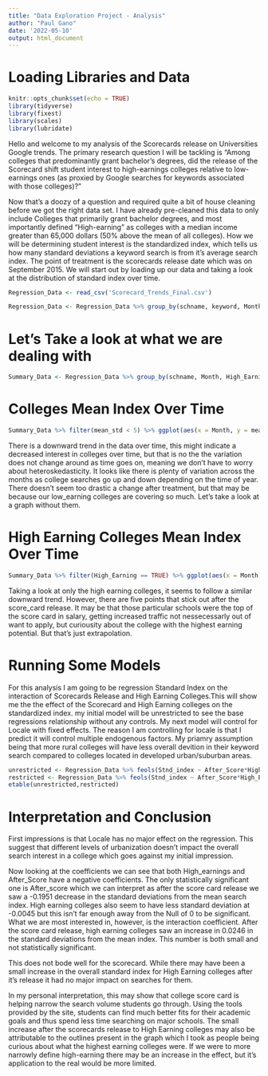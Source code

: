 ---
title: "Data Exploration Project - Analysis"
author: "Paul Gano"
date: '2022-05-10'
output: html_document
---

# Loading Libraries and Data

```{r setup, include=FALSE}
knitr::opts_chunk$set(echo = TRUE)
library(tidyverse)
library(fixest)
library(scales)
library(lubridate)
```

Hello and welcome to my analysis of the Scorecards release on Universities Google trends. The primary research question I will be tackling is "Among colleges that predominantly grant bachelor’s degrees, did the release of the Scorecard shift student interest to high-earnings colleges relative to low-earnings ones (as proxied by Google searches for keywords associated with those colleges)?" 

Now that's a doozy of a question and required quite a bit of house cleaning before we got the right data set. I have already pre-cleaned this data to only include Colleges that primarily grant bachelor degrees, and most importantly defined "High-earning" as colleges with a median income greater than 65,000 dollars (50% above the mean of all colleges). How we will be determining student interest is the standardized index, which tells us how many standard deviations a keyword search is from it's average search index. The point of treatment is the scorecards release date which was on September 2015. We will start out by loading up our data and taking a look at the distribution of standard index over time.


```{r}
Regression_Data <- read_csv('Scorecard_Trends_Final.csv')

Regression_Data <- Regression_Data %>% group_by(schname, keyword, Month) %>% mutate(LOCALE = as_factor(LOCALE))
```
# Let's Take a look at what we are dealing with

```{r}
Summary_Data <- Regression_Data %>% group_by(schname, Month, High_Earning, After_Score) %>% summarize(mean_std = mean(Stnd_index))
```
# Colleges Mean Index Over Time

```{r}
Summary_Data %>% filter(mean_std < 5) %>% ggplot(aes(x = Month, y = mean_std)) + geom_point(aes(color = High_Earning)) + geom_smooth(method = lm) + geom_vline(xintercept = as.numeric(as.Date("2015-09-01")), size = 1, color ="green")
```

There is a downward trend in the data over time, this might indicate a decreased interest in colleges over time, but that is no the  the variation does not change around as time goes on, meaning we don't have to worry about heteroskedasticity. It looks like there is plenty of variation across the months as college searches go up and down depending on the time of year. There doesn't seem too drastic a change after treatment, but that may be because our low_earning colleges are covering so much. Let's take a look at a graph without them.

# High Earning Colleges Mean Index Over Time

```{r}
Summary_Data %>% filter(High_Earning == TRUE) %>% ggplot(aes(x = Month, y = mean_std)) + geom_point(color = "Blue") + geom_smooth(method = lm) + geom_vline(xintercept = as.numeric(as.Date("2015-09-01")), size = 1, color ="green")
```

Taking a look at only the high earning colleges, it seems to follow a similar downward trend. However, there are five points that stick out after the score_card release. It may be that those particular schools were the top of the score card in salary, getting increased traffic not nessecessarly out of want to apply, but curiousity about the college with the highest earning potential. But that's just extrapolation.

# Running Some Models

For this analysis I am going to be regression Standard Index on the interaction of Scorecards Release and High Earning Colleges.This will show me the the effect of the Scorecard and High Earning colleges on the standardized index. my initial model will be unrestricted to see the base regressions relationship without any controls. My next model will control for Locale with fixed effects. The reason I am controlling for locale is that I predict it will control multiple endogenous factors. My priamry assumption being that more rural colleges will have less overall devition in their keyword search compared to colleges located in developed urban/suburban areas.

```{r}
unrestricted <- Regression_Data %>% feols(Stnd_index ~ After_Score*High_Earning)
restricted <- Regression_Data %>% feols(Stnd_index ~ After_Score*High_Earning | LOCALE)
etable(unrestricted,restricted)
```
# Interpretation and Conclusion

First impressions is that Locale has no major effect on the regression. This suggest that different levels of urbanization doesn't impact the overall search interest in a college which goes against my initial impression. 

Now looking at the coefficients we can see that both High_earnings and After_Score have a negative coefficients. The only statistically significant one is After_score which we can interpret as after the score card release we saw a -0.1951 decrease in the standard deviations from the mean search index. High earning colleges also seem to have less standard deviation at -0.0045 but this isn't far enough away from the Null of 0 to be significant. What we are most interested in, however, is the interaction coefficient. After the score card release, high earning colleges saw an increase in 0.0246 in the standard deviations from the mean index. This number is both small and not statistically significant.

This does not bode well for the scorecard. While there may have been a small increase in the overall standard index for High Earning colleges after it's release it had no major impact on searches for them. 

In my personal interpretation, this may show that college score card is helping narrow the search volume students go through. Using the tools provided by the site, students can find much better fits for their academic goals and thus spend less time searching on major schools. The small increase after the scorecards release to High Earning colleges may also be attributable to the outlines present in the graph which I took as people being curious about what the highest earning colleges were. If we were to more narrowly define high-earning there may be an increase in the effect, but it's application to the real would be more limited.